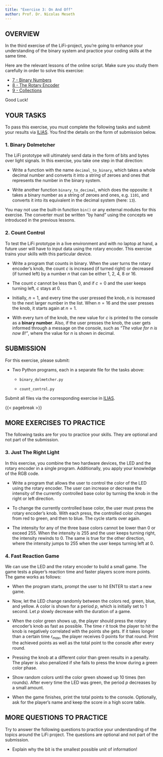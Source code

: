 ```yaml
---
title: "Exercise 3: On And Off"
author: Prof. Dr. Nicolas Meseth
---
```


## OVERVIEW

In the third exercise of the LiFi-project, you're going to enhance your understanding of the binary system and practice your coding skills at the same time. 

Here are the relevant lessons of the online script. Make sure you study them carefully in order to solve this exercise:

-   [7 - Binary Numbers](https://lifi.datalit.de/lifi-project/binary-numbers)
-   [8 - The Rotary Encoder](https://lifi.datalit.de/lifi-project/the-rotary-encoder)
-   [9 - Collections](https://lifi.datalit.de/lifi-project/collections)

Good Luck!

## YOUR TASKS

To pass this exercise, you must complete the following tasks and submit your results via [ILIAS](https://lms.hs-osnabrueck.de). You find the details on the form of submission below.

### 1. Binary Dolmetcher

The LiFi prototype will ultimately send data in the form of bits and bytes over light signals. In this exercise, you take one step in that direction:

- Write a function with the name `decimal_to_binary`, which takes a whole decimal number and converts it into a string of zeroes and ones that represents the number in the binary system. 

- Write another function `binary_to_decimal`, which does the opposite: it takes a binary number as a string of zeroes and ones, e.g. `1101`, and converts it into its equivalent in the decimal system (here: `13`).

You may not use the built-in function `bin()` or any external modules for this exercise. The converter must be written "by hand" using the concepts we introduced in the previous lessons.

### 2. Count Control

To test the LiFi prototype in a live environment and with no laptop at hand, a future user will have to input data using the rotary encoder. This exercise trains your skills with this particular device.

- Write a program that counts in binary. When the user turns the rotary encoder's knob, the count $c$ is increased (if turned right) or decreased (if turned left) by a number $n$ that can be either 1, 2, 4, 8 or 16.

- The count $c$ cannot be less than 0, and if $c = 0$ and the user keeps turning left, $c$ stays at 0.

- Initially, $n = 1$, and every time the user pressed the knob, $n$ is increased to the next larger number in the list. When $n=16$ and the user presses the knob, it starts again at $n=1$.    

- With every turn of the knob, the new value for $c$ is printed to the console as a **binary number**. Also, if the user presses the knob, the user gets informed through a message on the console, such as *"The value for $n$ is now 8!"*, where the value for $n$ is shown in decimal.

## SUBMISSION

For this exercise, please submit:

-   Two Python programs, each in a separate file for the tasks above:

    -   `binary_dolmetcher.py`

    -   `count_control.py`

Submit all files via the corresponding exercise in [ILIAS](https://lms.hs-osnabrueck.de).

{{< pagebreak >}}


## MORE EXERCISES TO PRACTICE

The following tasks are for you to practice your skills. They are optional and not part of the submission.

### 3. Just The Right Light

In this exercise, you combine the two hardware devices, the LED and the rotary encoder in a single program. Additionally, you apply your knowledge of the RGB code.

- Write a program that allows the user to control the color of the LED using the rotary encoder. The user can increase or decrease the intensity of the currently controlled base color by turning the knob in the right or left direction.

- To change the currently controlled base color, the user must press the rotary encoder's knob. With each press, the controlled color changes from red to green, and then to blue. The cycle starts over again.

- The intensity for any of the three base colors cannot be lower than 0 or exceed 255. When the intensity is 255 and the user keeps turning right, the intensity rewinds to 0. The same is true for the other direction, where the intensity jumps to 255 when the user keeps turning left at 0.


### 4. Fast Reaction Game

We can use the LED and the rotary encoder to build a small game. The game tests a player's reaction time and faster players score more points. The game works as follows:

- When the program starts, prompt the user to hit ENTER to start a new game.

- Now, let the LED change randomly between the colors red, green, blue, and yellow. A color is shown for a period $p$, which is initially set to 1 second. Let $p$ slowly decrease with the duration of a game.

- When the color green shows up, the player should press the rotary encoder's knob as fast as possible. The time $r$ it took the player to hit the knob is negatively correlated with the points she gets. If it takes longer than a certain time $r_{max}$, the player receives 0 points for that round. Print the achieved points as well as the total point to the console after every round.

- Pressing the knob at a different color than green results in a penalty. The player is also penalized if she fails to press the know during a green color phase.

- Show random colors until the color green showed up 10 times (ten rounds). After every time the LED was green, the period $p$ decreases by a small amount.

- When the game finishes, print the total points to the console. Optionally, ask for the player's name and keep the score in a high score table.


## MORE QUESTIONS TO PRACTICE

Try to answer the following questions to practice your understanding of the topics around the LiFi project. The questions are optional and not part of the submission.

-   Explain why the bit is the smallest possible unit of information!
